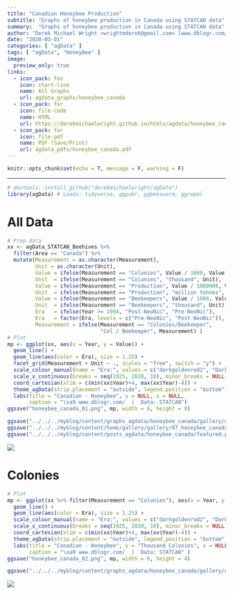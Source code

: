 ```yaml
---
title: "Canadian Honeybee Production"
subtitle: "Graphs of honeybee production in Canada using STATCAN data"
summary:  "Graphs of honeybee production in Canada using STATCAN data"
author: "Derek Michael Wright <wrightmderek@gmail.com> [www.dblogr.com/](https://dblogr.netlify.com/)"
date: "2020-03-01"
categories: [ "agData" ]
tags: [ "agData", "Honeybee" ]
image:
  preview_only: true
links:
  - icon_pack: fas
    icon: chart-line
    name: All Graphs
    url: agdata_graphs/honeybee_canada
  - icon_pack: far
    icon: file-code
    name: HTML
    url: https://derekmichaelwright.github.io/htmls/agdata/honeybee_canada.html
  - icon_pack: far
    icon: file-pdf
    name: PDF (Save/Print)
    url: agdata_pdfs/honeybee_canada.pdf
---
```


```r
knitr::opts_chunk$set(echo = T, message = F, warning = F)
```

---

```r
# devtools::install_github("derekmichaelwright/agData")
library(agData) # Loads: tidyverse, ggpubr, ggbeeswarm, ggrepel
```

# All Data

```r
# Prep data
xx <- agData_STATCAN_Beehives %>%
  filter(Area == "Canada") %>%
  mutate(Measurement = as.character(Measurement),
         Unit = as.character(Unit),
         Value = ifelse(Measurement == "Colonies", Value / 1000, Value),
         Unit  = ifelse(Measurement == "Colonies", "thousand", Unit),
         Value = ifelse(Measurement == "Production", Value / 1000000, Value),
         Unit  = ifelse(Measurement == "Production", "million tonnes", Unit),
         Value = ifelse(Measurement == "Beekeepers", Value / 1000, Value),
         Unit  = ifelse(Measurement == "Beekeepers", "thousand", Unit),
         Era   = ifelse(Year >= 1994, "Post-NeoNic", "Pre-NeoNic"),
         Era   = factor(Era, levels = c("Pre-NeoNic", "Post-NeoNic")),
         Measurement = ifelse(Measurement == "Colonies/Beekeeper", 
                              "Col / Beekeeper", Measurement) )
# Plot
mp <- ggplot(xx, aes(x = Year, y = Value)) + 
  geom_line() + 
  geom_line(aes(color = Era), size = 1.25) +
  facet_grid(Measurement + Unit ~ ., scales = "free", switch = "y") +
  scale_colour_manual(name = "Era:", values = c("darkgoldenrod2", "Dark Green")) +
  scale_x_continuous(breaks = seq(1925, 2020, 10), minor_breaks = NULL) + 
  coord_cartesian(xlim = c(min(xx$Year)+4, max(xx$Year)-4)) +
  theme_agData(strip.placement = "outside", legend.position = "bottom") + 
  labs(title = "Canadian - Honeybee", y = NULL, x = NULL,
       caption = "\xa9 www.dblogr.com/  |  Data: STATCAN")
ggsave("honeybee_canada_01.png", mp, width = 6, height = 8)
```

```r
ggsave("../../../myblog/content/graphs_agdata/honeybee_canada/gallery/gallery/honeybee_canada_01.png", mp, width = 6, height = 8)
ggsave("../../../myblog/content/home/gallery/gallery/07_honeybee_canada_01.png", mp, width = 6, height = 8)
ggsave("../../../myblog/content/posts_agdata/honeybee_canada/featured.png", mp, width = 6, height = 8)
```

![](honeybee_canada_01.png)

# Colonies

```r
# Plot
mp <- ggplot(xx %>% filter(Measurement == "Colonies"), aes(x = Year, y = Value)) + 
  geom_line() + 
  geom_line(aes(color = Era), size = 1.25) +
  scale_colour_manual(name = "Era:", values = c("darkgoldenrod2", "Dark Green")) +
  scale_x_continuous(breaks = seq(1925, 2020, 10), minor_breaks = NULL) + 
  coord_cartesian(xlim = c(min(xx$Year)+4, max(xx$Year)-4)) +
  theme_agData(strip.placement = "outside", legend.position = "bottom") + 
  labs(title = "Canadian - Honeybee", y = "Thousand Colonies", x = NULL,
       caption = "\xa9 www.dblogr.com/  |  Data: STATCAN" )
ggsave("honeybee_canada_02.png", mp, width = 6, height = 4)
```

```r
ggsave("../../../myblog/content/graphs_agdata/honeybee_canada/gallery/gallery/honeybee_canada_02.png", mp, width = 6, height = 4)
```

![](honeybee_canada_02.png)

